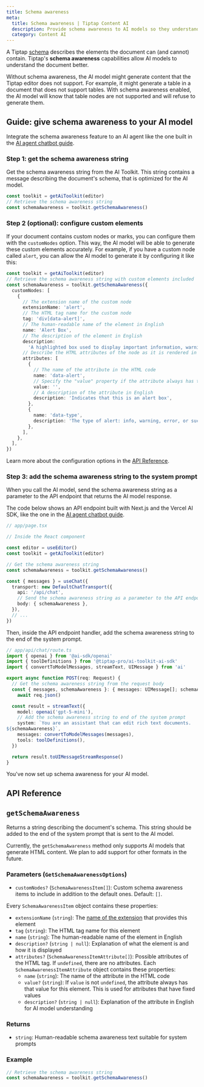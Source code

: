 ```yaml
---
title: Schema awareness
meta:
  title: Schema awareness | Tiptap Content AI
  description: Provide schema awareness to AI models so they understand nodes, marks, and attributes.
  category: Content AI
---
```



A Tiptap [schema](/editor/core-concepts/schema) describes the elements the document can (and cannot) contain. Tiptap's **schema awareness** capabilities allow AI models to understand the document better.

<Callout title="Why schema awareness?" variant="default">
  Without schema awareness, the AI model might generate content that the Tiptap editor does not
  support. For example, it might generate a table in a document that does not support tables. With
  schema awareness enabled, the AI model will know that table nodes are not supported and will
  refuse to generate them.
</Callout>

## Guide: give schema awareness to your AI model

Integrate the schema awareness feature to an AI agent like the one built in the [AI agent chatbot guide](/content-ai/capabilities/ai-toolkit/guides/ai-agent-chatbot).

### Step 1: get the schema awareness string

Get the schema awareness string from the AI Toolkit. This string contains a message describing the document's schema, that is optimized for the AI model.

```ts
const toolkit = getAiToolkit(editor)
// Retrieve the schema awareness string
const schemaAwareness = toolkit.getSchemaAwareness()
```

### Step 2 (optional): configure custom elements

If your document contains custom nodes or marks, you can configure them with the `customNodes` option. This way, the AI model will be able to generate these custom elements accurately. For example, if you have a custom node called `alert`, you can allow the AI model to generate it by configuring it like this:

```ts
const toolkit = getAiToolkit(editor)
// Retrieve the schema awareness string with custom elements included
const schemaAwareness = toolkit.getSchemaAwareness({
  customNodes: [
    {
      // The extension name of the custom node
      extensionName: 'alert',
      // The HTML tag name for the custom node
      tag: 'div[data-alert]',
      // The human-readable name of the element in English
      name: 'Alert Box',
      // The description of the element in English
      description:
        'A highlighted box used to display important information, warnings, or tips to the user',
      // Describe the HTML attributes of the node as it is rendered in HTML
      attributes: [
        {
          // The name of the attribute in the HTML code
          name: 'data-alert',
          // Specify the "value" property if the attribute always has that value
          value: '',
          // A description of the attribute in English
          description: 'Indicates that this is an alert box',
        },
        {
          name: 'data-type',
          description: 'The type of alert: info, warning, error, or success',
        },
      ],
    },
  ],
})
```

Learn more about the configuration options in the [API Reference](#getschemaawareness).

### Step 3: add the schema awareness string to the system prompt

When you call the AI model, send the schema awareness string as a parameter to the API endpoint that returns the AI model response.

The code below shows an API endpoint built with Next.js and the Vercel AI SDK, like the one in the [AI agent chatbot guide](/content-ai/capabilities/ai-toolkit/guides/ai-agent-chatbot).

```ts
// app/page.tsx

// Inside the React component

const editor = useEditor()
const toolkit = getAiToolkit(editor)

// Get the schema awareness string
const schemaAwareness = toolkit.getSchemaAwareness()

const { messages } = useChat({
  transport: new DefaultChatTransport({
    api: '/api/chat',
    // Send the schema awareness string as a parameter to the API endpoint
    body: { schemaAwareness },
  }),
  // ...
})
```

Then, inside the API endpoint handler, add the schema awareness string to the end of the system prompt.

```ts
// app/api/chat/route.ts
import { openai } from '@ai-sdk/openai'
import { toolDefinitions } from '@tiptap-pro/ai-toolkit-ai-sdk'
import { convertToModelMessages, streamText, UIMessage } from 'ai'

export async function POST(req: Request) {
  // Get the schema awareness string from the request body
  const { messages, schemaAwareness }: { messages: UIMessage[]; schemaAwareness: string } =
    await req.json()

  const result = streamText({
    model: openai('gpt-5-mini'),
    // Add the schema awareness string to end of the system prompt
    system: `You are an assistant that can edit rich text documents.
${schemaAwareness}`,
    messages: convertToModelMessages(messages),
    tools: toolDefinitions(),
  })

  return result.toUIMessageStreamResponse()
}
```

You've now set up schema awareness for your AI model.

## API Reference

## `getSchemaAwareness`

Returns a string describing the document's schema. This string should be added to the end of the system prompt that is sent to the AI model.

Currently, the `getSchemaAwareness` method only supports AI models that generate HTML content. We plan to add support for other formats in the future.

### Parameters (`GetSchemaAwarenessOptions`)

- `customNodes?` (`SchemaAwarenessItem[]`): Custom schema awareness items to include in addition to the default ones. Default: `[]`.

Every `SchemaAwarenessItem` object contains these properties:

- `extensionName` (`string`): The [name of the extension](/editor/extensions/custom-extensions/create-new/extension#name) that provides this element
- `tag` (`string`): The HTML tag name for this element
- `name` (`string`): The human-readable name of the element in English
- `description?` (`string | null`): Explanation of what the element is and how it is displayed
- `attributes?` (`SchemaAwarenessItemAttribute[]`): Possible attributes of the HTML tag. If `undefined`, there are no attributes. Each `SchemaAwarenessItemAttribute` object contains these properties:
  - `name` (`string`): The name of the attribute in the HTML code
  - `value?` (`string`): If `value` is not `undefined`, the attribute always has that value for this element. This is used for attributes that have fixed values
  - `description?` (`string | null`): Explanation of the attribute in English for AI model understanding

### Returns

- `string`: Human-readable schema awareness text suitable for system prompts

### Example

```ts
// Retrieve the schema awareness string
const schemaAwareness = toolkit.getSchemaAwareness()
```
